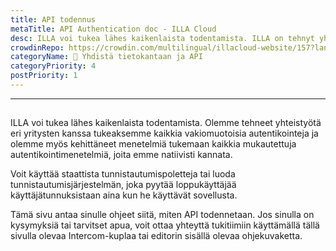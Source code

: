 ```yaml
---
title: API todennus
metaTitle: API Authentication doc - ILLA Cloud
desc: ILLA voi tukea lähes kaikenlaista todentamista. ILLA on tehnyt yhteistyötä eri yritysten kanssa tukeakseen kaikkia vakiomuotoisia autentikointeja ja on myös kehittänyt menetelmiä tukemaan kaikkia mukautettuja autentikointimenetelmiä, joita emme natiivisti kannata.
crowdinRepo: https://crowdin.com/multilingual/illacloud-website/157?languages=fi&filter=basic&value=0
categoryName: 📲 Yhdistä tietokantaan ja API
categoryPriority: 4
postPriority: 1
---
```


* * *

## <h2 hidden>API todennus</h2>

ILLA voi tukea lähes kaikenlaista todentamista. Olemme tehneet yhteistyötä eri yritysten kanssa tukeaksemme kaikkia vakiomuotoisia autentikointeja ja olemme myös kehittäneet menetelmiä tukemaan kaikkia mukautettuja autentikointimenetelmiä, joita emme natiivisti kannata.

Voit käyttää staattista tunnistautumispoletteja tai luoda tunnistautumisjärjestelmän, joka pyytää loppukäyttäjää käyttäjätunnuksistaan aina kun he käyttävät sovellusta.

Tämä sivu antaa sinulle ohjeet siitä, miten API todennetaan. Jos sinulla on kysymyksiä tai tarvitset apua, voit ottaa yhteyttä tukitiimiin käyttämällä tällä sivulla olevaa Intercom-kuplaa tai editorin sisällä olevaa ohjekuvaketta.

